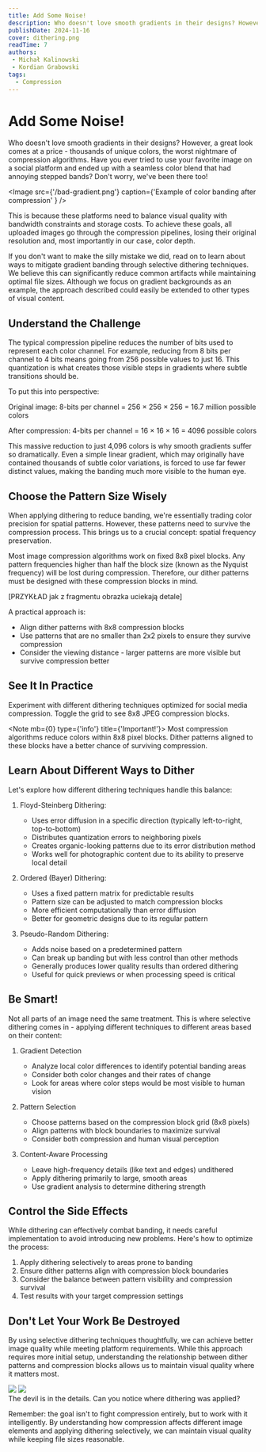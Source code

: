 ```yaml
---
title: Add Some Noise!
description: Who doesn't love smooth gradients in their designs? However great look comes with a price - thousands of unique colors, the compression algorithms' worst nightmare. Have you ever tried to use your favorite image on some social platform and ended up with seamless blend of colors had annoying stepped color bands? Don't worry we did that too!
publishDate: 2024-11-16
cover: dithering.png
readTime: 7
authors:
 - Michał Kalinowski
 - Kordian Grabowski
tags:
  - Compression
---
```


# Add Some Noise!

Who doesn't love smooth gradients in their designs? However, a great look comes at a price - thousands of unique colors, the worst nightmare of compression algorithms. Have you ever tried to use your favorite image on a social platform and ended up with a seamless color blend that had annoying stepped bands? Don't worry, we've been there too!

<Image src={'/bad-gradient.png'} caption={'Example of color banding after compression' } />

This is because these platforms need to balance visual quality with bandwidth constraints and storage costs. To achieve these goals, all uploaded images go through the compression pipelines, losing their original resolution and, most importantly in our case, color depth.

If you don't want to make the silly mistake we did, read on to learn about ways to mitigate gradient banding through selective dithering techniques. We believe this can significantly reduce common artifacts while maintaining optimal file sizes. Although we focus on gradient backgrounds as an example, the approach described could easily be extended to other types of visual content.

## Understand the Challenge

The typical compression pipeline reduces the number of bits used to represent each color channel. For example, reducing from 8 bits per channel to 4 bits means going from 256 possible values to just 16. This quantization is what creates those visible steps in gradients where subtle transitions should be.

To put this into perspective:

Original image: 8-bits per channel = 256 × 256 × 256 = 16.7 million possible colors

After compression: 4-bits per channel = 16 × 16 × 16 = 4096 possible colors

This massive reduction to just 4,096 colors is why smooth gradients suffer so dramatically. Even a simple linear gradient, which may originally have contained thousands of subtle color variations, is forced to use far fewer distinct values, making the banding much more visible to the human eye.

## Choose the Pattern Size Wisely

When applying dithering to reduce banding, we're essentially trading color precision for spatial patterns. However, these patterns need to survive the compression process. This brings us to a crucial concept: spatial frequency preservation.

Most image compression algorithms work on fixed 8x8 pixel blocks. Any pattern frequencies higher than half the block size (known as the Nyquist frequency) will be lost during compression. Therefore, our dither patterns must be designed with these compression blocks in mind.

[PRZYKŁAD jak z fragmentu obrazka uciekają detale]

A practical approach is:

- Align dither patterns with 8x8 compression blocks
- Use patterns that are no smaller than 2x2 pixels to ensure they survive compression
- Consider the viewing distance - larger patterns are more visible but survive compression better

## See It In Practice 
   
Experiment with different dithering techniques optimized for social media compression. Toggle the grid to see
8x8 JPEG compression blocks.
   
<DitheredGradient />

<Note mb={0} type={'info'} title={'Important!'}>
Most compression algorithms reduce colors within 8x8 pixel blocks. Dither patterns
aligned to these blocks have a better chance of surviving compression.
</Note>

## Learn About Different Ways to Dither

Let's explore how different dithering techniques handle this balance:

1. Floyd-Steinberg Dithering:

   - Uses error diffusion in a specific direction (typically left-to-right, top-to-bottom)
   - Distributes quantization errors to neighboring pixels
   - Creates organic-looking patterns due to its error distribution method
   - Works well for photographic content due to its ability to preserve local detail

2. Ordered (Bayer) Dithering:

   - Uses a fixed pattern matrix for predictable results
   - Pattern size can be adjusted to match compression blocks
   - More efficient computationally than error diffusion
   - Better for geometric designs due to its regular pattern

3. Pseudo-Random Dithering:
   - Adds noise based on a predetermined pattern
   - Can break up banding but with less control than other methods
   - Generally produces lower quality results than ordered dithering
   - Useful for quick previews or when processing speed is critical

## Be Smart!

Not all parts of an image need the same treatment. This is where selective dithering comes in - applying different techniques to different areas based on their content:

1. Gradient Detection

   - Analyze local color differences to identify potential banding areas
   - Consider both color changes and their rates of change
   - Look for areas where color steps would be most visible to human vision

2. Pattern Selection

   - Choose patterns based on the compression block grid (8x8 pixels)
   - Align patterns with block boundaries to maximize survival
   - Consider both compression and human visual perception

3. Content-Aware Processing
   - Leave high-frequency details (like text and edges) undithered
   - Apply dithering primarily to large, smooth areas
   - Use gradient analysis to determine dithering strength

## Control the Side Effects

While dithering can effectively combat banding, it needs careful implementation to avoid introducing new problems. Here's how to optimize the process:

1. Apply dithering selectively to areas prone to banding
2. Ensure dither patterns align with compression block boundaries
3. Consider the balance between pattern visibility and compression survival
4. Test results with your target compression settings

## Don't Let Your Work Be Destroyed

By using selective dithering techniques thoughtfully, we can achieve better image quality while meeting platform requirements. While this approach requires more initial setup, understanding the relationship between dither patterns and compression blocks allows us to maintain visual quality where it matters most.

<div style={{display: 'flex', width: '100%', gap: '10px'}}>
   <Image src={'/guided-generation.png'} mb={0} />
   <Image src={'/bad-gradient.png'} mb={0} />
</div>
<Caption mt={'sm'}>The devil is in the details. Can you notice where dithering was applied?</Caption>


Remember: the goal isn't to fight compression entirely, but to work with it intelligently. By understanding how compression affects different image elements and applying dithering selectively, we can maintain visual quality while keeping file sizes reasonable.